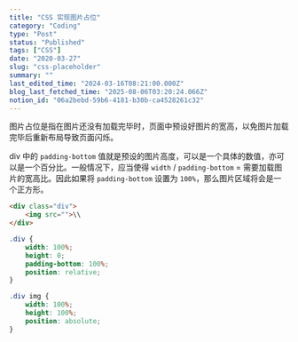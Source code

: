 ```yaml
---
title: "CSS 实现图片占位"
category: "Coding"
type: "Post"
status: "Published"
tags: ["CSS"]
date: "2020-03-27"
slug: "css-placeholder"
summary: ""
last_edited_time: "2024-03-16T08:21:00.000Z"
blog_last_fetched_time: "2025-08-06T03:20:24.066Z"
notion_id: "06a2bebd-59b6-4181-b30b-ca4528261c32"
---
```



图片占位是指在图片还没有加载完毕时，页面中预设好图片的宽高，以免图片加载完毕后重新布局导致页面闪烁。


div 中的 `padding-bottom` 值就是预设的图片高度，可以是一个具体的数值，亦可以是一个百分比。一般情况下，应当使得 `width` / `padding-bottom` = 需要加载图片的宽高比。因此如果将 `padding-bottom` 设置为 `100%`，那么图片区域将会是一个正方形。


```html
<div class="div">
    <img src="">\\
</div>
```


```css
.div {
    width: 100%;
    height: 0;
    padding-bottom: 100%;
    position: relative;
}

.div img {
    width: 100%;
    height: 100%;
    position: absolute;
}
```

